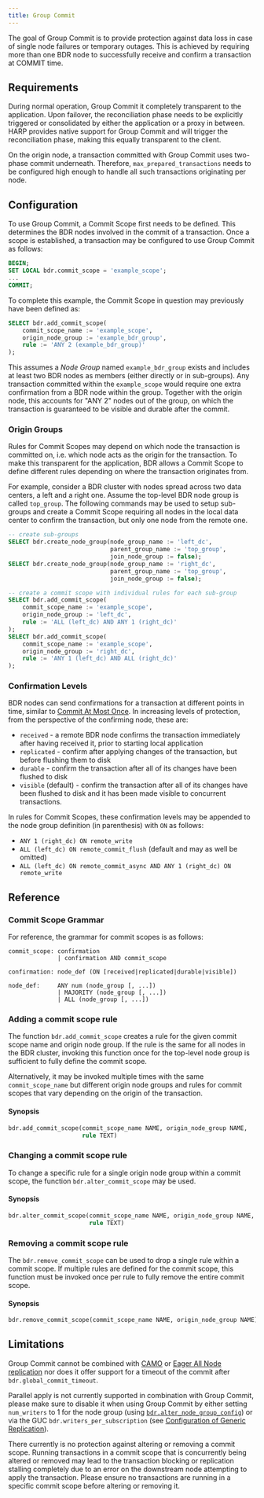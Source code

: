 ```yaml
---
title: Group Commit
---
```


The goal of Group Commit is to provide protection against data loss
in case of single node failures or temporary outages. This is achieved
by requiring more than one BDR node to successfully receive and
confirm a transaction at COMMIT time.

## Requirements

During normal operation, Group Commit it completely transparent to the
application.  Upon failover, the reconciliation phase needs to be
explicitly triggered or consolidated by either the application or a
proxy in between.  HARP provides native support for Group Commit and
will trigger the reconciliation phase, making this equally transparent
to the client.

On the origin node, a transaction committed with Group Commit uses
two-phase commit underneath.  Therefore, `max_prepared_transactions`
needs to be configured high enough to handle all such transactions
originating per node.

## Configuration

To use Group Commit, a Commit Scope first needs to be defined.  This
determines the BDR nodes involved in the commit of a transaction.
Once a scope is established, a transaction may be configured to use
Group Commit as follows:

```sql
BEGIN;
SET LOCAL bdr.commit_scope = 'example_scope';
...
COMMIT;
```

To complete this example, the Commit Scope in question may previously
have been defined as:

```sql
SELECT bdr.add_commit_scope(
    commit_scope_name := 'example_scope',
    origin_node_group := 'example_bdr_group',
    rule := 'ANY 2 (example_bdr_group)'
);
```

This assumes a *Node Group* named `example_bdr_group` exists and
includes at least two BDR nodes as members (either directly or in
sub-groups).  Any transaction committed within the `example_scope`
would require one extra confirmation from a BDR node within the group.
Together with the origin node, this accounts for "ANY 2" nodes out of
the group, on which the transaction is guaranteed to be visible and
durable after the commit.

### Origin Groups

Rules for Commit Scopes may depend on which node the transaction is
committed on, i.e. which node acts as the origin for the transaction.
To make this transparent for the application, BDR allows a Commit
Scope to define different rules depending on where the transaction
originates from.

For example, consider a BDR cluster with nodes spread across two data
centers, a left and a right one.  Assume the top-level BDR node group
is called `top_group`.  The following commands may be used to setup
sub-groups and create a Commit Scope requiring all nodes in the local
data center to confirm the transaction, but only one node from the
remote one.

```sql
-- create sub-groups
SELECT bdr.create_node_group(node_group_name := 'left_dc',
                             parent_group_name := 'top_group',
                             join_node_group := false);
SELECT bdr.create_node_group(node_group_name := 'right_dc',
                             parent_group_name := 'top_group',
                             join_node_group := false);

-- create a commit scope with individual rules for each sub-group
SELECT bdr.add_commit_scope(
    commit_scope_name := 'example_scope',
    origin_node_group := 'left_dc',
    rule := 'ALL (left_dc) AND ANY 1 (right_dc)'
);
SELECT bdr.add_commit_scope(
    commit_scope_name := 'example_scope',
    origin_node_group := 'right_dc',
    rule := 'ANY 1 (left_dc) AND ALL (right_dc)'
);
```

### Confirmation Levels

BDR nodes can send confirmations for a transaction at different points
in time, similar to [Commit At Most Once](camo.md).  In increasing
levels of protection, from the perspective of the confirming node,
these are:

* `received` - a remote BDR node confirms the transaction immediately
  after having received it, prior to starting local application
* `replicated` - confirm after applying changes of the transaction,
  but before flushing them to disk
* `durable` - confirm the transaction after all of its changes have
  been flushed to disk
* `visible` (default) - confirm the transaction after all of its
  changes have been flushed to disk and it has been made visible to
  concurrent transactions.

In rules for Commit Scopes, these confirmation levels may be appended
to the node group definition (in parenthesis) with `ON` as follows:

* `ANY 1 (right_dc) ON remote_write`
* `ALL (left_dc) ON remote_commit_flush` (default and may as well be
  omitted)
* `ALL (left_dc) ON remote_commit_async AND ANY 1 (right_dc) ON remote_write`

## Reference

### Commit Scope Grammar

For reference, the grammar for commit scopes is as follows:

```
commit_scope: confirmation
              | confirmation AND commit_scope

confirmation: node_def (ON [received|replicated|durable|visible])

node_def:     ANY num (node_group [, ...])
              | MAJORITY (node_group [, ...])
              | ALL (node_group [, ...])
```

### Adding a commit scope rule

The function `bdr.add_commit_scope` creates a rule for the given
commit scope name and origin node group. If the rule is the same for
all nodes in the BDR cluster, invoking this function once for the
top-level node group is sufficient to fully define the commit scope.

Alternatively, it may be invoked multiple times with the same
`commit_scope_name` but different origin node groups and rules for
commit scopes that vary depending on the origin of the transaction.

#### Synopsis

```sql
bdr.add_commit_scope(commit_scope_name NAME, origin_node_group NAME,
                     rule TEXT)
```

### Changing a commit scope rule

To change a specific rule for a single origin node group within a
commit scope, the function `bdr.alter_commit_scope` may be used.

#### Synopsis

```sql
bdr.alter_commit_scope(commit_scope_name NAME, origin_node_group NAME,
                       rule TEXT)
```

### Removing a commit scope rule

The `bdr.remove_commit_scope` can be used to drop a single rule within
a commit scope.  If multiple rules are defined for the commit scope,
this function must be invoked once per rule to fully remove the entire
commit scope.

#### Synopsis

```sql
bdr.remove_commit_scope(commit_scope_name NAME, origin_node_group NAME)
```

## Limitations

Group Commit cannot be combined with [CAMO](camo) or [Eager All Node
replication](eager) nor does it offer support for a timeout of the
commit after `bdr.global_commit_timeout`.

Parallel apply is not currently supported in combination with Group
Commit, please make sure to disable it when using Group Commit by
either setting `num_writers` to 1 for the node group (using
[`bdr.alter_node_group_config`](nodes#bdralter_node_group_config)) or
via the GUC `bdr.writers_per_subscription` (see
[Configuration of Generic Replication](configuration#generic-replication)).

There currently is no protection against altering or removing a commit
scope. Running transactions in a commit scope that is concurrently
being altered or removed may lead to the transaction blocking or
replication stalling completely due to an error on the downstream node
attempting to apply the transaction. Please ensure no transactions are
running in a specific commit scope before altering or removing it.